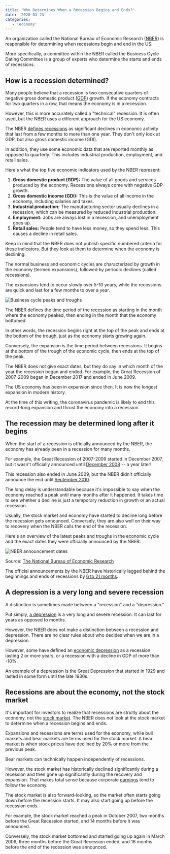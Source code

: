 ```yaml
---
title: 'Who Determines When a Recession Begins and Ends?'
date: '2020-03-23'
categories:
   - 'economy'
---
```


An organization called the National Bureau of Economic Research ([NBER](https://www.nber.org/)) is responsible for determining when recessions begin and end in the US.

More specifically, a committee within the NBER called the Business Cycle Dating Committee is a group of experts who determine the starts and ends of recessions.

## How is a recession determined?

Many people believe that a recession is two consecutive quarters of negative gross domestic product ([GDP](https://en.wikipedia.org/wiki/Gross_domestic_product)) growth. If the economy contracts for two quarters in a row, that means the economy is in a recession.

However, this is more accurately called a "technical" recession. It is often used, but the NBER uses a different approach for the US economy.

The NBER [defines recessions](https://www.nber.org/cycles/recessions.html) as significant declines in economic activity that last from a few months to more than one year. They don't only look at GDP, but also gross domestic income (GDI).

In addition, they use some economic data that are reported monthly as opposed to quarterly. This includes industrial production, employment, and retail sales.

Here's what the top five economic indicators used by the NBER represent:

1. **Gross domestic product (GDP):** The value of all goods and services produced by the economy. Recessions always come with negative GDP growth.
2. **Gross domestic income (GDI):** This is the value of all income in the economy, including salaries and taxes.
3. **Industrial production:** The manufacturing sector usually declines in a recession, which can be measured by reduced industrial production.
4. **Employment:** Jobs are always lost in a recession, and unemployment goes up.
5. **Retail sales:** People tend to have less money, so they spend less. This causes a decline in retail sales.

Keep in mind that the NBER does not publish specific numbered criteria for these indicators. But they look at them to determine when the economy is declining.

The normal business and economic cycles are characterized by growth in the economy (termed expansions), followed by periodic declines (called recessions).

The expansions tend to occur slowly over 5-10 years, while the recessions are quick and last for a few months to over a year.

![Business cycle peaks and troughs](https://stockanalysis.com/wp-content/uploads/2020/03/business-cycle-peaks-and-troughs.jpg)

The NBER defines the time period of the recession as starting in the month where the economy peaked, then ending in the month that the economy bottomed.

In other words, the recession begins right at the top of the peak and ends at the bottom of the trough, just as the economy starts growing again.

Conversely, the expansion is the time period between recessions. It begins at the bottom of the trough of the economic cycle, then ends at the top of the peak.

The NBER does not give exact dates, but they do say in which month of the year the recession began and ended. For example, the Great Recession of 2007-2009 began in December 2017 and ended in June 2009.

The US economy has been in expansion since then. It is now the longest expansion in modern history.

At the time of this writing, the coronavirus pandemic is likely to end this record-long expansion and thrust the economy into a recession.

## The recession may be determined long after it begins

When the start of a recession is officially announced by the NBER, the economy has already been in a recession for many months.

For example, the Great Recession of 2007-2009 started in December 2007, but it wasn't officially announced until [December 2008](https://www.nber.org/cycles/dec2008.html) -- a year later!

This recession also ended in June 2009, but the NBER didn't officially announce the end until [September 2010](https://www.nber.org/cycles/sept2010.html).

The long delay is understandable because it's impossible to say when the economy reached a peak until many months after it happened. It takes time to see whether a decline is just a temporary reduction in growth or an actual recession.

Usually, the stock market and economy have started to decline long before the recession gets announced. Conversely, they are also well on their way to recovery when the NBER calls the end of the recession.

Here's an overview of the latest peaks and troughs in the economic cycle and the exact dates they were officially announced by the NBER:

![NBER announcement dates](https://stockanalysis.com/wp-content/uploads/2020/03/nber-announcement-dates.png)

Source: [The National Bureau of Economic Research](https://www.nber.org/cycles.html)

The official announcements by the NBER have historically lagged behind the beginnings and ends of recessions by [6 to 21 months](https://www.nber.org/cycles/recessions_faq.html).

## A depression is a very long and severe recession

A distinction is sometimes made between a "recession" and a "depression."

Put simply, [a depression](/recession-vs-depression/) is a very long and severe recession. It can last for years as opposed to months.

However, the NBER does not make a distinction between a recession and depression. There are no clear rules about who decides when we are in a depression.

However, some have defined an [economic depression](<https://en.wikipedia.org/wiki/Depression_(economics)>) as a recession lasting 2 or more years, or a recession with a decline in GDP of more than -10%.

An example of a depression is the Great Depression that started in 1929 and lasted in some form until the late 1930s.

## Recessions are about the economy, not the stock market

It's important for investors to realize that recessions are strictly about the economy, not the [stock market](/stock-market-hours/). The NBER does not look at the stock market to determine when a recession begins and ends.

Expansions and recessions are terms used for the economy, while bull markets and bear markets are terms used for the stock market. A bear market is when stock prices have declined by 20% or more from the previous peak.

Bear markets can technically happen independently of recessions.

However, the stock market has historically declined significantly during a recession and then gone up significantly during the recovery and expansion. That makes total sense because corporate [earnings](/term/net-income/) tend to follow the economy.

The stock market is also forward-looking, so the market often starts going down before the recession starts. It may also start going up before the recession ends.

For example, the stock market reached a peak in October 2007, two months before the Great Recession started, and 14 months before it was announced.

Conversely, the stock market bottomed and started going up again in March 2009, three months before the Great Recession ended, and 16 months before the end of the recession was announced.
